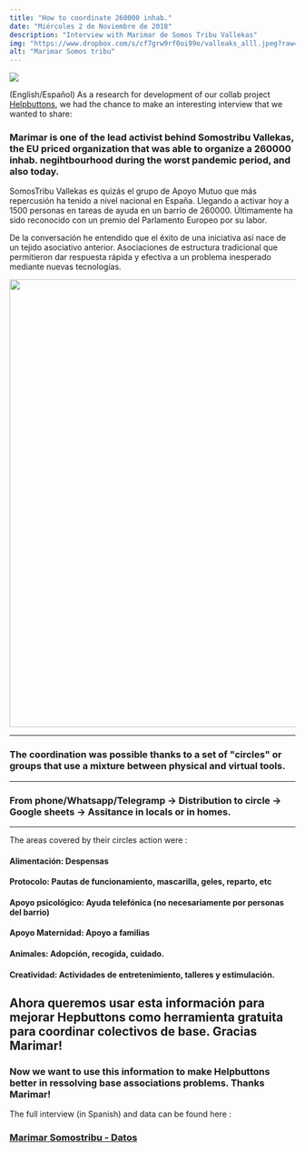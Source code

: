 ```yaml
---
title: "How to coordinate 260000 inhab."
date: "Miércoles 2 de Noviembre de 2018"
description: "Interview with Marimar de Somos Tribu Vallekas"
img: "https://www.dropbox.com/s/cf7grw9rf0oi99o/valleaks_alll.jpeg?raw=1"
alt: "Marimar Somos tribu"
---
```


<img src="https://www.dropbox.com/s/cf7grw9rf0oi99o/valleaks_alll.jpeg?raw=1" />

(English/Español) As a research for development of our collab project <a href="https://helpbuttons.org">Helpbuttons</a>, we had the chance to make an interesting interview that we wanted to share:

<h3>Marimar is one of the lead activist behind Somostribu Vallekas, the EU priced organization that was able to organize a 260000 inhab. negihtbourhood during the worst pandemic period, and also today.</h3>

SomosTribu Vallekas es quizás el grupo de Apoyo Mutuo que más repercusión ha tenido a nivel nacional en España. Llegando a activar hoy a 1500 personas en tareas de ayuda en un barrio de 260000. Últimamente ha sido reconocido con un premio del Parlamento Europeo por su labor.

De la conversación he entendido que el éxito de una iniciativa así nace de un tejido asociativo anterior. Asociaciones de estructura tradicional que permitieron dar respuesta rápida y efectiva  a un problema inesperado mediante nuevas tecnologías.

<img class="aligncenter wp-image-358 size-full" src="https://www.dropbox.com/s/1h3usrchzaobt20/voluntarias-de-somos-tribu-vallekas.jpeg?raw=1" width="1400" height="788" />

<hr></hr>
<h3>The coordination was possible thanks to a set of "circles" or groups that use a mixture between physical and virtual tools.</h3>
<hr></hr>
<h3>From phone/Whatsapp/Telegramp -> Distribution to circle -> Google sheets -> Assitance in locals or in homes.</h3>
<hr></hr>

The areas covered by their circles action were :

<h4>Alimentación: Despensas</h4>

<h4>Protocolo: Pautas de funcionamiento, mascarilla, geles, reparto, etc </h4>

<h4>Apoyo psicológico: Ayuda telefónica (no necesariamente por personas del barrio)</h4>

<h4>Apoyo Maternidad: Apoyo a familias</h4>

<h4>Animales:  Adopción, recogida, cuidado.</h4>

<h4>Creatividad: Actividades de entretenimiento, talleres y estimulación.</h4>

<h2>Ahora queremos usar esta información para mejorar Hepbuttons como herramienta gratuita para coordinar colectivos de base. Gracias Marimar!</h2>

<h3>Now we want to use this information to make Helpbuttons better in ressolving base associations problems. Thanks Marimar!</h3>


The full interview (in Spanish) and data can be found here :
<h3><a href="https://docs.google.com/document/d/1XsXQkO__XCTJNKWzD69hzfFw5-gkdrv7ZHAkAqAivLo/edit?usp=sharing">Marimar Somostribu - Datos</a></h3>
